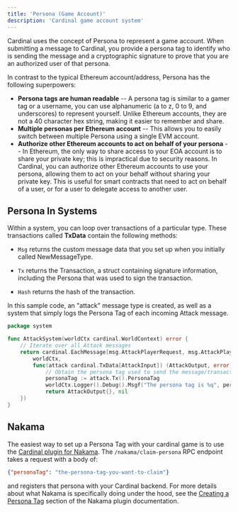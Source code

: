 ```yaml
---
title: 'Persona (Game Account)'
description: 'Cardinal game account system'
---
```


Cardinal uses the concept of Persona to represent a game account. When submitting a message to Cardinal, you provide a persona tag to identify who is sending the message and a cryptographic signature to prove that you are an authorized user of that persona.

In contrast to the typical Ethereum account/address, Persona has the following superpowers:

- **Persona tags are human readable** -- A persona tag is similar to a gamer tag or a username, you can use alphanumeric (a to z, 0 to 9, and underscores) to represent yourself. Unlike Ethereum accounts, they are not a 40 character hex string, making it easier to remember and share.
- **Multiple personas per Ethereum account** -- This allows you to easily switch between multiple Persona using a single EVM account.
- **Authorize other Ethereum accounts to act on behalf of your persona** -- In Ethereum, the only way to share access to your EOA account is to share your private key; this is impractical due to security reasons. In Cardinal, you can authorize other Ethereum accounts to use your persona, allowing them to act on your behalf without sharing your private key. This is useful for smart contracts that need to act on behalf of a user, or for a user to delegate access to another user.


## Persona In Systems

Within a system, you can loop over transactions of a particular type. These transactions called **TxData** contain the following methods:

- `Msg` returns the custom message data that you set up when you initially called NewMessageType.

- `Tx` returns the Transaction, a struct containing signature information, including the Persona that was used to sign the transaction.

- `Hash` returns the hash of the transaction.

In this sample code, an "attack" message type is created, as well as a system that simply logs the Persona Tag of each incoming Attack message.

```go
package system

func AttackSystem(worldCtx cardinal.WorldContext) error {
    // Iterate over all Attack messages
    return cardinal.EachMessage[msg.AttackPlayerRequest, msg.AttackPlayerResponse](
        worldCtx,
        func(attack cardinal.TxData[AttackInput]) (AttackOutput, error) {
            // Obtain the persona tag used to send the message/transaction
            personaTag := attack.Tx().PersonaTag
            worldCtx.Logger().Debug().Msgf("The persona tag is %q", personaTag)
            return AttackOutput{}, nil
    })
}
```

## Nakama

The easiest way to set up a Persona Tag with your cardinal game is to use the [Cardinal plugin for Nakama](/client/nakama/overview). The `/nakama/claim-persona` RPC endpoint takes a request with a body of:

```json
{"personaTag": "the-persona-tag-you-want-to-claim"}
```

and registers that persona with your Cardinal backend. For more details about what Nakama is specifically doing under the hood, see the [Creating a Persona Tag](/client/nakama/relay#creating-a-persona) section of the Nakama plugin documentation.
